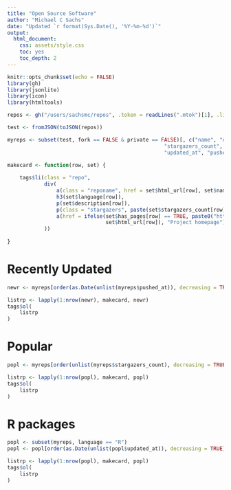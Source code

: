 ```yaml
---
title: "Open Source Software"
author: "Michael C Sachs"
date: "Updated `r format(Sys.Date(), '%Y-%m-%d')`"
output: 
  html_document: 
    css: assets/style.css
    toc: yes
    toc_depth: 2
---
```


```r
knitr::opts_chunk$set(echo = FALSE)
library(gh)
library(jsonlite)
library(icon)
library(htmltools)
```

<style type="text/css">

#title {
    color: #e9e9e9;
	padding: 0.8em;
    font-family: Open sans, sans-serif;
    background-color: #dc4d38;
	font-size: 32px;
	text-align: center;

	-moz-box-shadow: 0px 0px 5px 1px rgba(0, 0, 0, 0.1);
	-webkit-box-shadow: 0px 0px 5px 1px rgba(0, 0, 0, 0.1);
	box-shadow: 0px 0px 5px 1px rgba(0, 0, 0, 0.1);
	margin-bottom: 20px;
	padding: 0.4em;
	width: 80%;

	display: table;
	position: relative;
	margin: auto;
	margin-top: 20px;
	margin-bottom: 20px;
}


.email {
   	font-size: 26px;
}

.stats {
	color: white;
	padding: 0.4em;
	font-family: Open sans, sans-serif;
	background: #39b1a4;

	font-size: 26px;
	text-align: center;

	-moz-box-shadow: 0px 0px 5px 1px rgba(0, 0, 0, 0.1);
	-webkit-box-shadow: 0px 0px 5px 1px rgba(0, 0, 0, 0.1);
	box-shadow: 0px 0px 5px 1px rgba(0, 0, 0, 0.1);
	margin-bottom: 20px;
	padding: 0.4em;
	width: 65%;

	display: table;
	position: relative;
	margin: auto;
	margin-top: 20px;
	margin-bottom: 20px;
}

ol {
display: block;
list-style-type: none;
-webkit-margin-before: 0em;
-webkit-margin-after: 0em;
-webkit-margin-start: 0px;
-webkit-margin-end: 0px;
-webkit-padding-start: 0px;
}

.repolist {

	max-width: 1096px;
	margin: auto;

}

.repo {
	background: white;
	-moz-box-shadow: 0px 0px 5px 1px rgba(0, 0, 0, 0.1);
	-webkit-box-shadow: 0px 0px 5px 1px rgba(0, 0, 0, 0.1);
	box-shadow: 0px 0px 5px 1px rgba(0, 0, 0, 0.1);
	margin-bottom: 20px;
	padding: 1em;
	width: inherit;

	overflow: hidden;

	position: relative;
	margin-left: 10px;
	margin-right: 10px;
}

.repotitle {
	font-size: 26px;
	text-align: center;

	background: white;
	-moz-box-shadow: 0px 0px 5px 1px rgba(0, 0, 0, 0.1);
	-webkit-box-shadow: 0px 0px 5px 1px rgba(0, 0, 0, 0.1);
	box-shadow: 0px 0px 5px 1px rgba(0, 0, 0, 0.1);
	margin-bottom: 20px;
	padding: 0.4em;
	width: 90%;

	display: table;
	position: relative;
	margin: auto;
	margin-top: 20px;
	margin-bottom: 20px;

}

.reponame {
	font-size: 22px;
	text-align: center;
	color: #006FA3;
}

</style>

```r
repos <- gh("/users/sachsmc/repos", .token = readLines(".mtok")[1], .limit = 65)

test <- fromJSON(toJSON(repos))

myreps <- subset(test, fork == FALSE & private == FALSE)[, c("name", "description", "html_url", 
                                                   "stargazers_count", "watchers_count", "language", "has_pages", 
                                                   "updated_at", "pushed_at")]

makecard <- function(row, set) {
    
    tags$li(class = "repo", 
            div(
                a(class = "reponame", href = set$html_url[row], set$name[row]), 
                h3(set$language[row]), 
                p(set$description[row]), 
                p(class = "stargazers", paste(set$stargazers_count[row], "stars")), 
                a(href = ifelse(set$has_pages[row] == TRUE, paste0("https://sachsmc.github.io/", set$name[row]), 
                                set$html_url[row]), "Project homepage")
            ))
    
}
```


# Recently Updated
```r

newr <- myreps[order(as.Date(unlist(myreps$pushed_at)), decreasing = TRUE), ][1:10, ]

listrp <- lapply(1:nrow(newr), makecard, newr)
tags$ol(
    listrp
)

```


# Popular
```r

popl <- myreps[order(unlist(myreps$stargazers_count), decreasing = TRUE), ][1:10, ]

listrp <- lapply(1:nrow(popl), makecard, popl)
tags$ol(
    listrp
)

```


# R packages
```r

popl <- subset(myreps, language == "R")
popl <- popl[order(as.Date(unlist(popl$updated_at)), decreasing = TRUE), ]

listrp <- lapply(1:nrow(popl), makecard, popl)
tags$ol(
    listrp
)

```
